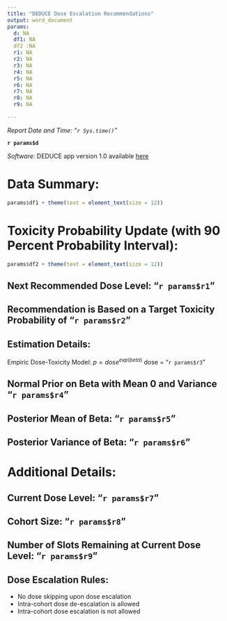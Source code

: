```yaml
---
title: "DEDUCE Dose Escalation Recommendations"
output: word_document
params:
  d: NA
  df1: NA
  df2 :NA
  r1: NA
  r2: NA
  r3: NA
  r4: NA
  r5: NA
  r6: NA
  r7: NA
  r8: NA
  r9: NA

---
```

*Report Date and Time: "`r Sys.time()`"*

**`r params$d`**

*Software:* DEDUCE app version 1.0 available [here](https://bengarski.shinyapps.io/DEDUCE/) 


# Data Summary:

```r
params$df1 + theme(text = element_text(size = 12))  
```


# Toxicity Probability Update (with 90 Percent Probability Interval):
```r
params$df2 + theme(text = element_text(size = 12))  
```

## Next Recommended Dose Level: "`r params$r1`"

## Recommendation is Based on a Target Toxicity Probability of "`r params$r2`"

## Estimation Details:
Empiric Dose-Toxicity Model: $p = dose^{exp(beta)}$
dose = "`r params$r3`"

## Normal Prior on Beta with Mean 0 and Variance "`r params$r4`"

## Posterior Mean of Beta: "`r params$r5`"

## Posterior Variance of Beta: "`r params$r6`"

# Additional Details:

## Current Dose Level: "`r params$r7`"

## Cohort Size: "`r params$r8`"

## Number of Slots Remaining at Current Dose Level: "`r params$r9`"

## Dose Escalation Rules:
* No dose skipping upon dose escalation
* Intra-cohort dose de-escalation is allowed
* Intra-cohort dose escalation is not allowed
